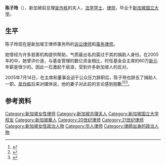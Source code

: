 {{Infobox officeholder
| name                = 陈子玲<br/><small>Tan Choo Leng</small>
| native_name         = 
| native_name_lang    = 
| image               = 
| office              = 第2任{{link-en|新加坡总理夫人|Spouse of the Prime Minister of Singapore}}
| term_start          = 1990年11月28日
| term_end            = 2004年8月14日
| term_label          = In role
| primeminister       = [[吴作栋|吴作栋]]
| predecessor         = [[柯玉芝|柯玉芝]]
| successor           = [[何晶|何晶]]
| birth_date          = 
| birth_place         = {{SIN}}
| death_date          = 
| death_place         = 
| party               = {{PTR}}
| spouse              = [[吴作栋|吴作栋]]
| children            = 
| alma_mater          = 
| education           = [[新加坡国立大学|新加坡国立大学]]
}}

'''陈子玲'''（{{bd|？||}}），新加坡前总理[[吴作栋|吴作栋]]的夫人，[[法学学士|法学学士]]、[[律师|律师]]，毕业于[[新加坡国立大学|新加坡国立大学]]。

== 生平 ==
陈子玲现在是新加坡王律师事务所的[[诉讼律师|诉讼律师]]和[[事务律师|事务律师]]。

她曾经为许多慈善机构提供帮助，气质最出名的莫过于其{{link-en|新加坡全国肾脏基金会|National Kidney Foundation Singapore}}的捐助人身份。在2005年的{{link-en|新加坡全国肾脏基金会丑闻|National Kidney Foundation Singapore scandal}}中，她曾评价道，与基金管理的数亿资金相比，时任基金会主席{{link-en|杜赖|T. T. Durai}}的60万[[新加坡元|新元]]年薪是很少的。因此一石激起千层浪，受到许多新加坡人的反对。

2005年7月14日，在{{link-en|新加坡全国肾脏基金会丑闻|National Kidney Foundation Singapore scandal}}主席{{link-en|杜赖|T. T. Durai}}和董事会迫于公众压力辞职后，陈子玲也辞去了捐助人一职。[[吴作栋|吴作栋]]后来对媒体说，他的妻子对此前的言论感到抱歉<ref>{{cite news | url = http://www.channelnewsasia.com/stories/singaporelocalnews/view/158246/1/.html | title =  Ex-NKF patron Mrs Goh Chok Tong regrets remarks about TT Durai's pay: SM Goh  |publisher = Channel NewsAsia | date = 16 July 2005 }}</ref><ref>{{cite web |title=新加坡头号慈善机构曝出腐败丑闻 机构主席辞职 |url=http://news.sohu.com/20050715/n226322176.shtml |website=搜狐网 |accessdate=2005-07-15}}</ref><ref>{{cite web |title=新最大慈善机构曝腐败丑闻
 |url=http://news.sohu.com/20050716/n226328492.shtml |website=搜狐网 |accessdate=2005-07-16}}</ref>。

== 参考资料 ==
{{Reflist}}
{{authority control}}
{{DEFAULTSORT:Chen陈}}
[[Category:新加坡女性律师|Category:新加坡女性律师]]
[[Category:新加坡总理夫人|Category:新加坡总理夫人]]
[[Category:新加坡国立大学校友|Category:新加坡国立大学校友]]
[[Category:新加坡華人|Category:新加坡華人]]
[[Category:20世纪律师|Category:20世纪律师]]
[[Category:21世纪律师|Category:21世纪律师]]
[[Category:新加坡女性政治人物|Category:新加坡女性政治人物]]
[[Category:华人律师|Category:华人律师]]
[[Category:律師出身的政治人物|Category:律師出身的政治人物]]